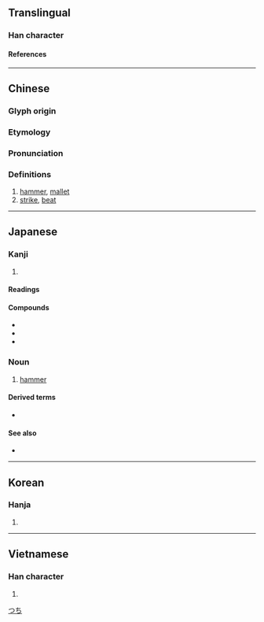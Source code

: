 {{character info/new}}
==Translingual==

===Han character===
{{Han char|rn=75|rad=木|as=10|sn=14|four=47937|canj=DYHR|ids=⿰木追}}

====References====
{{Han ref|kx=0546.080|dkj=15318|dj=0933.220|hdz=21252.030|uh=69CC}}

----

==Chinese==
{{zh-forms}}

===Glyph origin===
{{Han etym}}

===Etymology===
{{rfe|zh|What relation is there between [[錘]], [[槌]], [[鎚]], and [[椎]]?}}

===Pronunciation===
{{zh-pron
|m=chuí
|c=ceoi4
|h=pfs=chhùi
|mn=thûi
|mc=y
|oc=y
|ma=
|cat=n,v
}}

===Definitions===
{{zh-hanzi}}

# [[hammer]], [[mallet]]
# [[strike]], [[beat]]

----

==Japanese==

===Kanji===
{{ja-kanji|grade=n|rs=木10}}

# {{rfdef|ja|sort=木10}}

====Readings====
{{ja-readings
|on=つい
|kun=つち-
}}

====Compounds====
* {{ja-r|破城槌|はじょうつい}}
* {{ja-r|相槌|あいづち}}
* {{ja-r|金槌|かなづち}}


{{wikipedia|lang=ja}}

===Noun===
{{ja-noun|つち}}

# [[hammer]]

====Derived terms====
* {{ja-r|金槌|かなづち}}

====See also====
* {{ja-r|ハンマー}}

[[Category:ja:Tools|つち]]

----

==Korean==

===Hanja===
{{ko-hanja|hangeul=[[퇴]], [[추]]|eumhun=|rv=toe, chu|mr=t'oe, ch'u|y=thoy, chwu}}

# {{rfdef|ko|sort=木10}}

----

==Vietnamese==

===Han character===
{{vi-readings|rs=木10|reading=[[dùi]], [[chùy]]}}

# {{rfdef|vi|sort=木10}}

{{cln|vi|Han tu}}